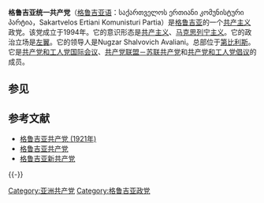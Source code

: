 {{共产党}}
'''格鲁吉亚统一共产党'''（[[格鲁吉亚语|格鲁吉亚语]]：საქართველოს ერთიანი კომუნისტური პარტია，Sakartvelos Ertiani Komunisturi Partia）是[[格鲁吉亚|格鲁吉亚]]的一个[[共产主义|共产主义]]政党。该党成立于1994年。它的意识形态是[[共产主义|共产主义]]、[[马克思列宁主义|马克思列宁主义]]。它的政治立场是[[左翼|左翼]]。它的领导人是Nugzar Shalvovich Avaliani。总部位于[[第比利斯|第比利斯]]。它是[[共产党和工人党国际会议|共产党和工人党国际会议]]、[[共产党联盟－苏联共产党|共产党联盟－苏联共产党]]和[[共产党和工人党倡议|共产党和工人党倡议]]的成员。

== 参见 ==

== 参考文献 ==
{{Reflist}}
{{Portal box|共产主义|格鲁吉亚|政党}}
* [[格鲁吉亚共产党_(1921年)|格鲁吉亚共产党 (1921年)]]
* [[格鲁吉亚共产党|格鲁吉亚共产党]]
* [[格鲁吉亚新共产党|格鲁吉亚新共产党]]

{{-}}
{{格鲁吉亚政党}}

[[Category:亚洲共产党|Category:亚洲共产党]]
[[Category:格鲁吉亚政党|Category:格鲁吉亚政党]]